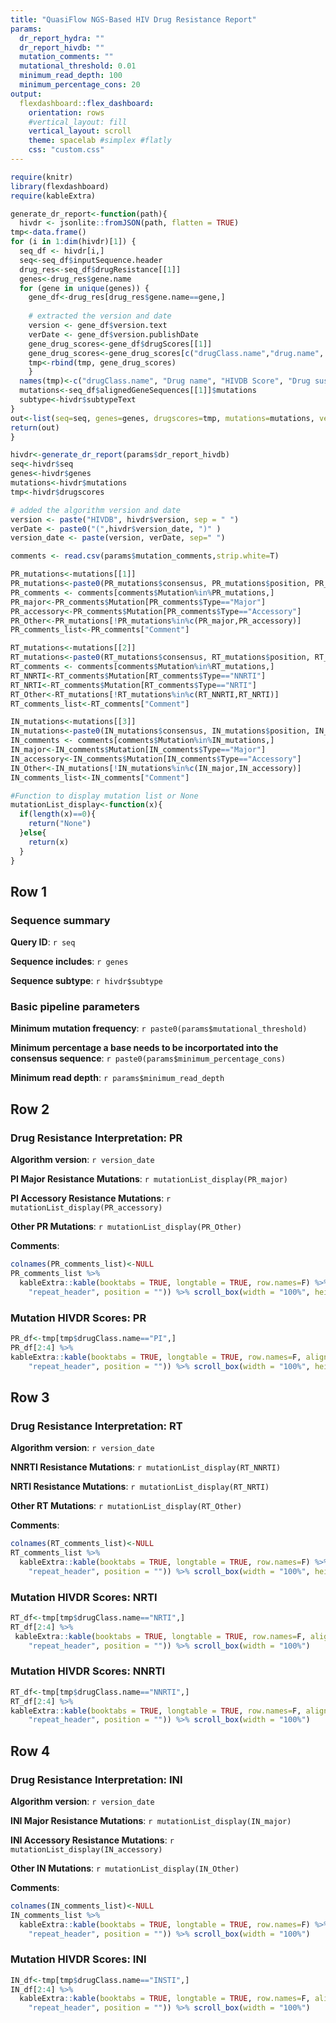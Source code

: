 ```yaml
---
title: "QuasiFlow NGS-Based HIV Drug Resistance Report"
params:
  dr_report_hydra: ""
  dr_report_hivdb: ""
  mutation_comments: ""
  mutational_threshold: 0.01
  minimum_read_depth: 100
  minimum_percentage_cons: 20
output: 
  flexdashboard::flex_dashboard:
    orientation: rows
    #vertical_layout: fill
    vertical_layout: scroll
    theme: spacelab #simplex #flatly
    css: "custom.css"
---
```


```r
require(knitr)
library(flexdashboard)
require(kableExtra)
```

```r
generate_dr_report<-function(path){
  hivdr <- jsonlite::fromJSON(path, flatten = TRUE)
tmp<-data.frame()
for (i in 1:dim(hivdr)[1]) {
  seq_df <- hivdr[i,]
  seq<-seq_df$inputSequence.header
  drug_res<-seq_df$drugResistance[[1]]
  genes<-drug_res$gene.name
  for (gene in unique(genes)) {
    gene_df<-drug_res[drug_res$gene.name==gene,]
    
    # extracted the version and date
    version <- gene_df$version.text
    verDate <- gene_df$version.publishDate
    gene_drug_scores<-gene_df$drugScores[[1]]
    gene_drug_scores<-gene_drug_scores[c("drugClass.name","drug.name", "score", "text")]
    tmp<-rbind(tmp, gene_drug_scores)
    }
  names(tmp)<-c("drugClass.name", "Drug name", "HIVDB Score", "Drug susceptibility")
  mutations<-seq_df$alignedGeneSequences[[1]]$mutations
  subtype<-hivdr$subtypeText
}
out<-list(seq=seq, genes=genes, drugscores=tmp, mutations=mutations, version=version, version_date=verDate, subtype=subtype)
return(out)
}
```

```r
hivdr<-generate_dr_report(params$dr_report_hivdb)
seq<-hivdr$seq
genes<-hivdr$genes
mutations<-hivdr$mutations
tmp<-hivdr$drugscores

# added the algorithm version and date
version <- paste("HIVDB", hivdr$version, sep = " ")
verDate <- paste0("(",hivdr$version_date, ")" )
version_date <- paste(version, verDate, sep=" ")
```

```r
comments <- read.csv(params$mutation_comments,strip.white=T)
```


```r
PR_mutations<-mutations[[1]]
PR_mutations<-paste0(PR_mutations$consensus, PR_mutations$position, PR_mutations$AAs)
PR_comments <- comments[comments$Mutation%in%PR_mutations,]
PR_major<-PR_comments$Mutation[PR_comments$Type=="Major"]
PR_accessory<-PR_comments$Mutation[PR_comments$Type=="Accessory"]
PR_Other<-PR_mutations[!PR_mutations%in%c(PR_major,PR_accessory)]
PR_comments_list<-PR_comments["Comment"]

RT_mutations<-mutations[[2]]
RT_mutations<-paste0(RT_mutations$consensus, RT_mutations$position, RT_mutations$AAs)
RT_comments <- comments[comments$Mutation%in%RT_mutations,]
RT_NNRTI<-RT_comments$Mutation[RT_comments$Type=="NNRTI"]
RT_NRTI<-RT_comments$Mutation[RT_comments$Type=="NRTI"]
RT_Other<-RT_mutations[!RT_mutations%in%c(RT_NNRTI,RT_NRTI)]
RT_comments_list<-RT_comments["Comment"]

IN_mutations<-mutations[[3]]
IN_mutations<-paste0(IN_mutations$consensus, IN_mutations$position, IN_mutations$AAs)
IN_comments <- comments[comments$Mutation%in%IN_mutations,]
IN_major<-IN_comments$Mutation[IN_comments$Type=="Major"]
IN_accessory<-IN_comments$Mutation[IN_comments$Type=="Accessory"]
IN_Other<-IN_mutations[!IN_mutations%in%c(IN_major,IN_accessory)]
IN_comments_list<-IN_comments["Comment"]

#Function to display mutation list or None 
mutationList_display<-function(x){
  if(length(x)==0){
    return("None")
  }else{
    return(x)
  }
}

```

<!-- Credits: Quasitools, Hydra, Sierralocal, HIVdb. -->

Row 1
-----------------------------------------------------------------------

### **Sequence summary**

**Query ID**: `r seq`

**Sequence includes**: `r genes`

**Sequence subtype**: `r hivdr$subtype`

### **Basic pipeline parameters**

**Minimum mutation frequency**: `r paste0(params$mutational_threshold)`

**Minimum percentage a base needs to be incorportated into the consensus sequence**: `r paste0(params$minimum_percentage_cons)`

**Minimum read depth**: `r params$minimum_read_depth`



Row 2
-----------------------------------------------------------------------
### **Drug Resistance Interpretation: PR**

**Algorithm version**: `r version_date`

**PI Major Resistance Mutations**: `r mutationList_display(PR_major)`

**PI Accessory Resistance Mutations**: `r mutationList_display(PR_accessory)`

**Other PR Mutations**: `r mutationList_display(PR_Other)`

**Comments**: 

```r
colnames(PR_comments_list)<-NULL
PR_comments_list %>% 
  kableExtra::kable(booktabs = TRUE, longtable = TRUE, row.names=F) %>% kable_styling(latex_options = c("hold_position", 
    "repeat_header", position = "")) %>% scroll_box(width = "100%", height = "150px")
```

### **Mutation HIVDR Scores: PR**

```r
PR_df<-tmp[tmp$drugClass.name=="PI",]
PR_df[2:4] %>% 
kableExtra::kable(booktabs = TRUE, longtable = TRUE, row.names=F, align="c") %>% kable_styling(latex_options = c("hold_position", 
    "repeat_header", position = "")) %>% scroll_box(width = "100%", height = "300px")
```

Row 3
-----------------------------------------------------------------------
### **Drug Resistance Interpretation: RT**

**Algorithm version**: `r version_date`

**NNRTI Resistance Mutations**: `r mutationList_display(RT_NNRTI)`

**NRTI Resistance Mutations**: `r mutationList_display(RT_NRTI)`

**Other RT Mutations**: `r mutationList_display(RT_Other)`

**Comments**:

```r
colnames(RT_comments_list)<-NULL
RT_comments_list %>% 
  kableExtra::kable(booktabs = TRUE, longtable = TRUE, row.names=F) %>% kable_styling(latex_options = c("hold_position", 
    "repeat_header", position = "")) %>% scroll_box(width = "100%", height = "110px")
```


### **Mutation HIVDR Scores: NRTI**

```r
RT_df<-tmp[tmp$drugClass.name=="NRTI",]
RT_df[2:4] %>% 
 kableExtra::kable(booktabs = TRUE, longtable = TRUE, row.names=F, align="c") %>% kable_styling(latex_options = c("hold_position", 
    "repeat_header", position = "")) %>% scroll_box(width = "100%")
```

### **Mutation HIVDR Scores: NNRTI**

```r
RT_df<-tmp[tmp$drugClass.name=="NNRTI",]
RT_df[2:4] %>% 
kableExtra::kable(booktabs = TRUE, longtable = TRUE, row.names=F, align="c") %>% kable_styling(latex_options = c("hold_position", 
    "repeat_header", position = "")) %>% scroll_box(width = "100%")
```


Row 4
-----------------------------------------------------------------------

### **Drug Resistance Interpretation: INI**

**Algorithm version**: `r version_date`

**INI Major Resistance Mutations**: `r mutationList_display(IN_major)`

**INI Accessory Resistance Mutations**: `r mutationList_display(IN_accessory)`

**Other IN Mutations**: `r mutationList_display(IN_Other)`

**Comments**: 

```r
colnames(IN_comments_list)<-NULL
IN_comments_list %>% 
  kableExtra::kable(booktabs = TRUE, longtable = TRUE, row.names=F) %>% kable_styling(latex_options = c("hold_position", 
    "repeat_header", position = "")) %>% scroll_box(width = "100%")
```


### **Mutation HIVDR Scores: INI**
```r
IN_df<-tmp[tmp$drugClass.name=="INSTI",]
IN_df[2:4] %>% 
  kableExtra::kable(booktabs = TRUE, longtable = TRUE, row.names=F, align="c") %>% kable_styling(latex_options = c("hold_position", 
    "repeat_header", position = "")) %>% scroll_box(width = "100%")
```
